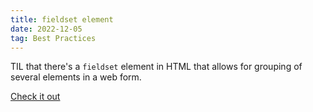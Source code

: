 ```yaml
---
title: fieldset element
date: 2022-12-05
tag: Best Practices
---
```


TIL that there's a `fieldset` element in HTML that allows for grouping of
several elements in a web form.

[ Check it out ](https://developer.mozilla.org/en-US/docs/Web/HTML/Element/fieldset)
